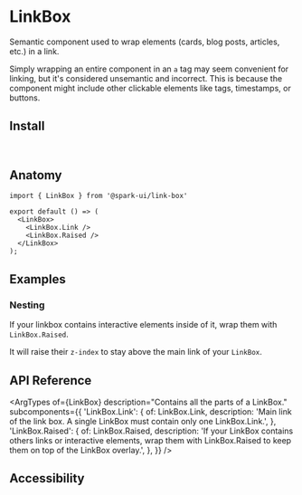 


<Meta of={stories} />

# LinkBox

Semantic component used to wrap elements (cards, blog posts, articles, etc.) in a link.

Simply wrapping an entire component in an `a` tag may seem convenient for linking, but it's considered unsemantic and incorrect. This is because the component might include other clickable elements like tags, timestamps, or buttons.

<Canvas of={stories.Default} />

## Install

```sh
npm install @spark-ui/link-box
```

## Anatomy

```tsx
import { LinkBox } from '@spark-ui/link-box'

export default () => (
  <LinkBox>
    <LinkBox.Link /> 
    <LinkBox.Raised />
  </LinkBox>
);
```

## Examples

### Nesting

If your linkbox contains interactive elements inside of it, wrap them with `LinkBox.Raised`.

It will raise their `z-index` to stay above the main link of your `LinkBox`.

<Canvas of={stories.Nesting} />

## API Reference

<ArgTypes
  of={LinkBox}
  description="Contains all the parts of a LinkBox."
  subcomponents={{
    'LinkBox.Link': {
      of: LinkBox.Link,
      description:
        'Main link of the link box. A single LinkBox must contain only one LinkBox.Link.',
    },
    'LinkBox.Raised': {
      of: LinkBox.Raised,
      description:
        'If your LinkBox contains others links or interactive elements, wrap them with LinkBox.Raised to keep them on top of the LinkBox overlay.',
    },
  }}
/>

## Accessibility

<A11yReport of="link-box" />
